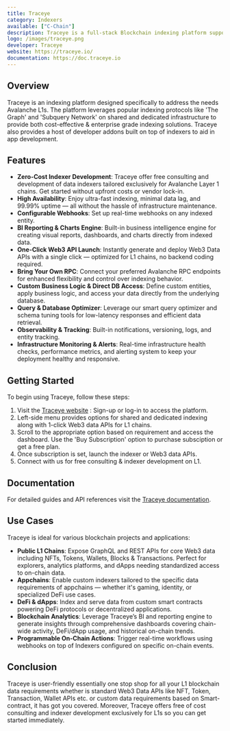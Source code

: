 ```yaml
---
title: Traceye
category: Indexers
available: ["C-Chain"]
description: Traceye is a full-stack Blockchain indexing platform supporting multiple indexing protocols like 'The Graph' and 'Subquery Network'.
logo: /images/traceye.png
developer: Traceye
website: https://traceye.io/
documentation: https://doc.traceye.io
---
```


## Overview

Traceye is an indexing platform designed specifically to address the needs Avalanche L1s. The platform leverages popular indexing protocols like 'The Graph' and 'Subquery Network' on shared and dedicated infrastructure to provide both cost-effective & enterprise grade indexing solutions. Traceye also provides a host of developer addons built on top of indexers to aid in app development.

## Features

- **Zero-Cost Indexer Development**: Traceye offer free consulting and development of data indexers tailored exclusively for Avalanche Layer 1 chains. Get started without upfront costs or vendor lock-in.
- **High Availability**: Enjoy ultra-fast indexing, minimal data lag, and 99.99% uptime — all without the hassle of infrastructure maintenance.
- **Configurable Webhooks**: Set up real-time webhooks on any indexed entity.
- **BI Reporting & Charts Engine**: Built-in business intelligence engine for creating visual reports, dashboards, and charts directly from indexed data.
- **One-Click Web3 API Launch**: Instantly generate and deploy Web3 Data APIs with a single click — optimized for L1 chains, no backend coding required.
- **Bring Your Own RPC**: Connect your preferred Avalanche RPC endpoints for enhanced flexibility and control over indexing behavior.
- **Custom Business Logic & Direct DB Access**: Define custom entities, apply business logic, and access your data directly from the underlying database.
- **Query & Database Optimizer**: Leverage our smart query optimizer and schema tuning tools for low-latency responses and efficient data retrieval.
- **Observability & Tracking**: Built-in notifications, versioning, logs, and entity tracking.
- **Infrastructure Monitoring & Alerts**: Real-time infrastructure health checks, performance metrics, and alerting system to keep your deployment healthy and responsive.

## Getting Started

To begin using Traceye, follow these steps:

1. Visit the [Traceye website](https://app.traceye.io/) : Sign-up or log-in to access the platform.
2. Left-side menu provides options for shared and dedicated indexing along with 1-click Web3 data APIs for L1 chains.
3. Scroll to the appropriate option based on requirement and access the dashboard. Use the 'Buy Subscription' option to purchase subsciption or get a free plan.
4. Once subscription is set, launch the indexer or Web3 data APIs.
5. Connect with us for free consulting & indexer development on L1.

## Documentation

For detailed guides and API references visit the [Traceye documentation](https://doc.traceye.io).

## Use Cases

Traceye is ideal for various blockchain projects and applications:

- **Public L1 Chains**: Expose GraphQL and REST APIs for core Web3 data including NFTs, Tokens, Wallets, Blocks & Transactions. Perfect for explorers, analytics platforms, and dApps needing standardized access to on-chain data.
- **Appchains**: Enable custom indexers tailored to the specific data requirements of appchains — whether it's gaming, identity, or specialized DeFi use cases.
- **DeFi & dApps**: Index and serve data from custom smart contracts powering DeFi protocols or decentralized applications.
- **Blockchain Analytics**: Leverage Traceye’s BI and reporting engine to generate insights through comprehensive dashboards covering chain-wide activity, DeFi/dApp usage, and historical on-chain trends.
- **Programmable On-Chain Actions**: Trigger real-time workflows using webhooks on top of Indexers configured on specific on-chain events.

## Conclusion

Traceye is user-friendly essentially one stop shop for all your L1 blockchain data requirements whether is standard Web3 Data APIs like NFT, Token, Transaction, Wallet APIs etc. or custom data requirements based on Smart-contract, it has got you covered. Moreover, Traceye offers free of cost consulting and indexer development exclusively for L1s so you can get started immediately.
